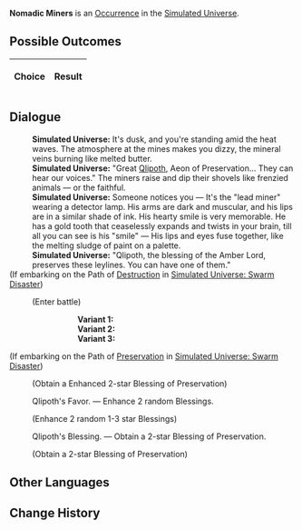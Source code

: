 {{Simulated Universe Event Infobox
|title         = Nomadic Miners
|image         = Random Event Normal.png
|type          =
|domains_su    = Occurrence
|domains_ext   = Occurrence
|domains_swarm = 
|domains_gng   = 
|requirements  =
|prev          = 
|next          = 
|indexRewards  =
|characters    = Qlipoth
}}
'''Nomadic Miners''' is an [[Simulated Universe/Occurrence|Occurrence]] in the [[Simulated Universe]].

==Possible Outcomes==
{| class="article-table"
!Choice
!Result

|}

<!--
==Gameplay Notes==

-->
==Dialogue==
{{Dialogue Start}}
:'''Simulated Universe:''' It's dusk, and you're standing amid the heat waves. The atmosphere at the mines makes you dizzy, the mineral veins burning like melted butter.
:'''Simulated Universe:''' "Great [[Qlipoth]], Aeon of Preservation... They can hear our voices." The miners raise and dip their shovels like frenzied animals &mdash; or the faithful.
:'''Simulated Universe:''' Someone notices you &mdash; It's the "lead miner" wearing a detector lamp. His arms are dark and muscular, and his lips are in a similar shade of ink. His hearty smile is very memorable. He has a gold tooth that ceaselessly expands and twists in your brain, till all you can see is his "smile" &mdash; His lips and eyes fuse together, like the melting sludge of paint on a palette.
:'''Simulated Universe:''' "Qlipoth, the blessing of the Amber Lord, preserves these leylines. You can have one of them."
;(If embarking on the Path of [[Simulated Universe/Paths#Destruction|Destruction]] in [[Simulated Universe: Swarm Disaster]])
:{{SU Special Dialogue|Destruction|Fight with the lead miner and grab the stuff!|Enter 1 battle. Obtain 2 random Blessings of Destruction.}}
:;(Enter battle)
:::'''Variant 1:''' {{Enemy List|Voidranger: Reaver*2/;Voidranger: Trampler*1/-25% Max HP}}
:::'''Variant 2:''' {{Enemy List|Aurumaton Gatekeeper*1/-25% Max HP}}
:::'''Variant 3:''' {{Enemy List|Everwinter Shadewalker*2/;Guardian Shadow*1/-25% Max HP}}
;(If embarking on the Path of [[Simulated Universe/Paths#Preservation|Preservation]] in [[Simulated Universe: Swarm Disaster]])
:{{SU Special Dialogue|Preservation|Dedicate to the Amber Lord.|Obtain one Enhanced 2-star Blessing of Preservation.}}
:;(Obtain a Enhanced  2-star Blessing of Preservation)
:{{DIcon|Star}} Qlipoth's Favor. &mdash; Enhance 2 random Blessings.
:;(Enhance 2 random 1-3 star Blessings)
:{{DIcon|Star}} Qlipoth's Blessing. &mdash; Obtain a 2-star Blessing of Preservation.
:;(Obtain a 2-star Blessing of Preservation)
{{Dialogue End}}

==Other Languages==
{{Other Languages
|en    = Nomadic Miners
|zhs   = 游牧矿工
|zht   = 遊牧礦工
|ja    = 遊牧の鉱夫
|ko    = 유목 광부
|es    = Mineros nómadas
|fr    = Mineurs nomades
|ru    = Шахтёры-кочевники
|th    = คนงานเหมืองเร่ร่อน
|vi    = Thợ Mỏ Du Mục
|de    = Nomadische Bergleute
|id    = Penambang Nomaden
|pt    = Mineradores Nômades
}}

==Change History==
{{Change History|1.0}}
